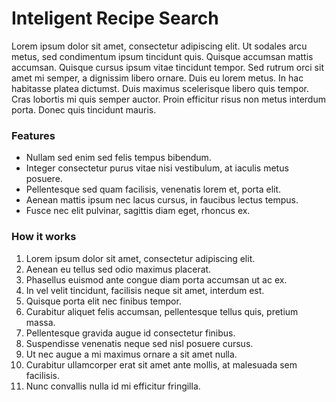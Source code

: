 # Inteligent Recipe Search

Lorem ipsum dolor sit amet, consectetur adipiscing elit. Ut sodales arcu metus, sed condimentum ipsum tincidunt quis. Quisque accumsan mattis accumsan. Quisque cursus ipsum vitae tincidunt tempor. Sed rutrum orci sit amet mi semper, a dignissim libero ornare. Duis eu lorem metus. In hac habitasse platea dictumst. Duis maximus scelerisque libero quis tempor. Cras lobortis mi quis semper auctor. Proin efficitur risus non metus interdum porta. Donec quis tincidunt mauris.

### Features
- Nullam sed enim sed felis tempus bibendum.
- Integer consectetur purus vitae nisi vestibulum, at iaculis metus posuere.
- Pellentesque sed quam facilisis, venenatis lorem et, porta elit.
- Aenean mattis ipsum nec lacus cursus, in faucibus lectus tempus.
- Fusce nec elit pulvinar, sagittis diam eget, rhoncus ex.

### How it works
1. Lorem ipsum dolor sit amet, consectetur adipiscing elit.
2. Aenean eu tellus sed odio maximus placerat.
3. Phasellus euismod ante congue diam porta accumsan ut ac ex.
4. In vel velit tincidunt, facilisis neque sit amet, interdum est.
5. Quisque porta elit nec finibus tempor.
6. Curabitur aliquet felis accumsan, pellentesque tellus quis, pretium massa.
7. Pellentesque gravida augue id consectetur finibus.
8. Suspendisse venenatis neque sed nisl posuere cursus.
9. Ut nec augue a mi maximus ornare a sit amet nulla.
10. Curabitur ullamcorper erat sit amet ante mollis, at malesuada sem facilisis.
11. Nunc convallis nulla id mi efficitur fringilla.